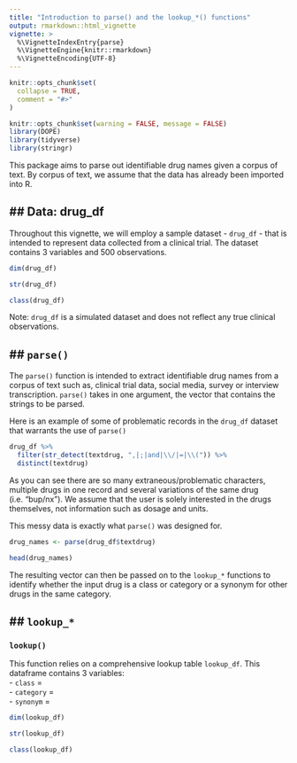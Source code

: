 ```yaml
---
title: "Introduction to parse() and the lookup_*() functions"
output: rmarkdown::html_vignette
vignette: >
  %\VignetteIndexEntry{parse}
  %\VignetteEngine{knitr::rmarkdown}
  %\VignetteEncoding{UTF-8}
---
```


```r
knitr::opts_chunk$set(
  collapse = TRUE,
  comment = "#>"
)
```

```r
knitr::opts_chunk$set(warning = FALSE, message = FALSE)
library(DOPE)
library(tidyverse)
library(stringr)
```

This package aims to parse out identifiable drug names given a corpus of text. By corpus of text, we assume that the data has already been imported into R.

## Data: drug_df
---
Throughout this vignette, we will employ a sample dataset - `drug_df` - that is intended to represent data collected from a clinical trial. The dataset contains 3 variables and 500 observations. 

```r
dim(drug_df)

str(drug_df)

class(drug_df)
```
Note: `drug_df` is a simulated dataset and does not reflect any true clinical observations. 

## `parse()`
---

The `parse()` function is intended to extract identifiable drug names from a corpus of text such as, clinical trial data, social media, survey or interview transcription. `parse()` takes in one argument, the vector that contains the strings to be parsed.

Here is an example of some of problematic records in the `drug_df` dataset that warrants the use of `parse()`

```r

drug_df %>% 
  filter(str_detect(textdrug, ",|;|and|\\/|=|\\(")) %>% 
  distinct(textdrug)

```

As you can see there are so many extraneous/problematic characters, multiple drugs in one record and several variations of the same drug (i.e. "bup/nx"). We assume that the user is solely interested in the drugs themselves, not information such as dosage and units. 

This messy data is exactly what `parse()` was designed for. 

```r
drug_names <- parse(drug_df$textdrug)

head(drug_names)
```

The resulting vector can then be passed on to the `lookup_*` functions to identify whether the input drug is a class or category or a synonym for other drugs in the same category. 

## `lookup_*`
---

### `lookup()`

This function relies on a comprehensive lookup table `lookup_df`. This dataframe contains 3 variables:  
- `class` =  
- `category` =  
- `synonym` =  

```r
dim(lookup_df)

str(lookup_df)

class(lookup_df)
```
